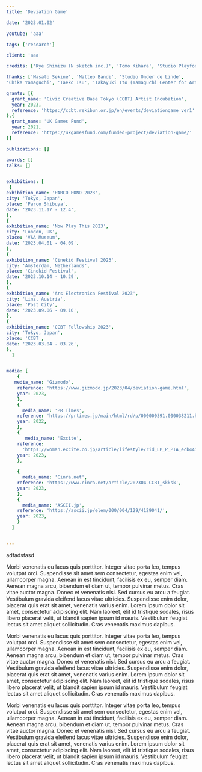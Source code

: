 ```yaml
---
title: 'Deviation Game'

date: '2023.01.02'

youtube: 'aaa'

tags: ['research']

client: 'aaa'

credits: ['Kye Shimizu (N sketch inc.)', 'Tomo Kihara', 'Studio Playfool', 'Daiki Hashimoto (N sketch inc.)', 'Hidemaro Fujinami (N sketch inc.)']

thanks: ['Masato Sekine', 'Matteo Bandi', 'Studio Onder de Linde', 
'Chika Yamaguchi', 'Taeko Isu', 'Takayuki Ito (Yamaguchi Center for Arts and Media)', 'Asami Hosokawa (Sapporo International Art Festival)', 'Civic Creative Base Tokyo (CCBT)', 'Creative Industries Fund NL']

grants: [{
  grant_name: 'Civic Creative Base Tokyo (CCBT) Artist Incubation',
  year: 2023,
  reference: 'https://ccbt.rekibun.or.jp/en/events/deviationgame_ver1'
},{
  grant_name: 'UK Games Fund',
  year: 2021,
  reference: 'https://ukgamesfund.com/funded-project/deviation-game/'
}]

publications: []

awards: []
talks: []


exhibitions: [
 {
exhibition_name: 'PARCO POND 2023',
city: 'Tokyo, Japan',
place: 'Parco Shibuya',
date: '2023.11.17 - 12.4',
},
{
exhibition_name: 'Now Play This 2023',
city: 'London, UK',
place: 'V&A Museum',
date: '2023.04.01 - 04.09',
},
{
exhibition_name: 'Cinekid Festival 2023',
city: 'Amsterdam, Netherlands',
place: 'Cinekid Festival',
date: '2023.10.14 - 10.29',
},
{
exhibition_name: 'Ars Electronica Festival 2023',
city: 'Linz, Austria',
place: 'Post City',
date: '2023.09.06 - 09.10',
},
{
exhibition_name: 'CCBT Fellowship 2023',
city: 'Tokyo, Japan',
place: 'CCBT',
date: '2023.03.04 - 03.26',
},
  ]


media: [
    {
   media_name: 'Gizmodo',
    reference: 'https://www.gizmodo.jp/2023/04/deviation-game.html',
    year: 2023,
    },
    {
      media_name: 'PR Times',
    reference: 'https://prtimes.jp/main/html/rd/p/000000391.000038211.html',
    year: 2022,
    },
    {
       media_name: 'Excite',
    reference:
      'https://woman.excite.co.jp/article/lifestyle/rid_LP_P_PIA_ecb445cc_73f4_48c4_9e02_ef9431ad4144/pid_2.html',
    year: 2023,
    },

    {
      media_name: 'Cinra.net',
    reference: 'https://www.cinra.net/article/202304-CCBT_skksk',
    year: 2023,
    },
    {
      media_name: 'ASCII.jp',
    reference: 'https://ascii.jp/elem/000/004/129/4129041/',
    year: 2023,
    }
  ]


---
```


adfadsfasd

Morbi venenatis eu lacus quis porttitor. Integer vitae porta leo, tempus volutpat orci. Suspendisse sit amet sem consectetur, egestas enim vel, ullamcorper magna. Aenean in est tincidunt, facilisis ex eu, semper diam. Aenean magna arcu, bibendum et diam ut, tempor pulvinar metus. Cras vitae auctor magna. Donec et venenatis nisl. Sed cursus eu arcu a feugiat. Vestibulum gravida eleifend lacus vitae ultricies. Suspendisse enim dolor, placerat quis erat sit amet, venenatis varius enim. Lorem ipsum dolor sit amet, consectetur adipiscing elit. Nam laoreet, elit id tristique sodales, risus libero placerat velit, ut blandit sapien ipsum id mauris. Vestibulum feugiat lectus sit amet aliquet sollicitudin. Cras venenatis maximus dapibus.

Morbi venenatis eu lacus quis porttitor. Integer vitae porta leo, tempus volutpat orci. Suspendisse sit amet sem consectetur, egestas enim vel, ullamcorper magna. Aenean in est tincidunt, facilisis ex eu, semper diam. Aenean magna arcu, bibendum et diam ut, tempor pulvinar metus. Cras vitae auctor magna. Donec et venenatis nisl. Sed cursus eu arcu a feugiat. Vestibulum gravida eleifend lacus vitae ultricies. Suspendisse enim dolor, placerat quis erat sit amet, venenatis varius enim. Lorem ipsum dolor sit amet, consectetur adipiscing elit. Nam laoreet, elit id tristique sodales, risus libero placerat velit, ut blandit sapien ipsum id mauris. Vestibulum feugiat lectus sit amet aliquet sollicitudin. Cras venenatis maximus dapibus.

Morbi venenatis eu lacus quis porttitor. Integer vitae porta leo, tempus volutpat orci. Suspendisse sit amet sem consectetur, egestas enim vel, ullamcorper magna. Aenean in est tincidunt, facilisis ex eu, semper diam. Aenean magna arcu, bibendum et diam ut, tempor pulvinar metus. Cras vitae auctor magna. Donec et venenatis nisl. Sed cursus eu arcu a feugiat. Vestibulum gravida eleifend lacus vitae ultricies. Suspendisse enim dolor, placerat quis erat sit amet, venenatis varius enim. Lorem ipsum dolor sit amet, consectetur adipiscing elit. Nam laoreet, elit id tristique sodales, risus libero placerat velit, ut blandit sapien ipsum id mauris. Vestibulum feugiat lectus sit amet aliquet sollicitudin. Cras venenatis maximus dapibus.
